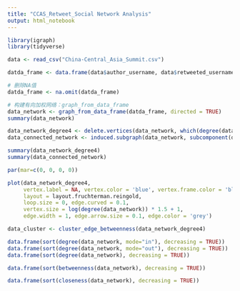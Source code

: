 ```yaml
---
title: "CCAS_Retweet_Social Network Analysis"
output: html_notebook
---
```


```r
library(igraph)
library(tidyverse)
```

```r
data <- read_csv("China-Central_Asia_Summit.csv")
```


```r
datda_frame <- data.frame(data$author_username, data$retweeted_username)
```


```r
# 删除NA值
datda_frame <- na.omit(datda_frame)
```


```r
# 构建有向加权网络：graph_from_data_frame
data_network <- graph_from_data_frame(datda_frame, directed = TRUE)
summary(data_network)
```


```r
data_network_degree4 <- delete.vertices(data_network, which(degree(data_network) < 10))
data_connected_network <- induced.subgraph(data_network, subcomponent(data_network, 1))

summary(data_network_degree4)
summary(data_connected_network)
```

```r
par(mar=c(0, 0, 0, 0))

plot(data_network_degree4,
     vertex.label = NA, vertex.color = 'blue', vertex.frame.color = 'blue',
     layout = layout.fruchterman.reingold,
     loop.size = 0, edge.curved = 0.1,
     vertex.size = log(degree(data_network)) * 1.5 + 1,
     edge.width = 1, edge.arrow.size = 0.1, edge.color = 'grey')
```


```r
data_cluster <- cluster_edge_betweenness(data_network_degree4)
```


```r
data.frame(sort(degree(data_network, mode="in"), decreasing = TRUE))
data.frame(sort(degree(data_network, mode="out"), decreasing = TRUE))
data.frame(sort(degree(data_network), decreasing = TRUE))
```



```r
data.frame(sort(betweenness(data_network), decreasing = TRUE))
```


```r
data.frame(sort(closeness(data_network), decreasing = TRUE))
```


```r
```


```r
```


```r
```


```r
```


```r
```


```r
```


```r
```


```r
```


```r
```

